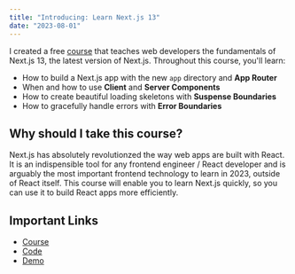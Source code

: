```yaml
---
title: "Introducing: Learn Next.js 13"
date: "2023-08-01"
---
```


I created a free [course](https://brinleym.notion.site/A-Gentle-Introduction-to-Next-js-13-70cca5bad797491ba43910a42461db61?pvs=4) 
that teaches web developers the fundamentals of Next.js 13, the 
latest version of Next.js.
Throughout this course, you'll learn:
* How to build a Next.js app with the new `app` directory and **App Router**
* When and how to use **Client** and **Server Components**
* How to create beautiful loading skeletons with **Suspense Boundaries**
* How to gracefully handle errors with **Error Boundaries**

## Why should I take this course?

Next.js has absolutely revolutionzed the way web apps are built with React. 
It is an indispensible tool for any frontend engineer / React
developer and is arguably the most important frontend technology to learn in
2023, outside of React itself. This course will enable you to learn Next.js 
quickly, so you can use it to build React apps more efficiently.

## Important Links

* [Course](https://brinleym.notion.site/A-Gentle-Introduction-to-Next-js-13-70cca5bad797491ba43910a42461db61?pvs=4)
* [Code](https://github.com/brinleym/nextjs13-blog)
* [Demo](https://nextjs13-blog-mu.vercel.app/)